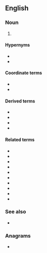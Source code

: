 ==English==

===Noun===
{{en-noun|-}}

# {{lb|en|electronics|telecommunications}} {{initialism of|en|orthogonal frequency division multiplexing}}

====Hypernyms====
{{top2|orthogonal frequency division multiplexing}}
* {{l|en|FDM|gloss=frequency division multiplexing}}
* {{l|en|MUX|gloss=multiplexing}}
{{bottom}}

====Coordinate terms====
{{top2|orthogonal frequency division multiplexing}}
* {{l|en|spread spectrum}}
* {{l|en|MIMO|gloss=multiple-in multiple-out}}
{{bottom}}

====Derived terms====
{{der-top|orthogonal frequency division multiplexing}}
* {{l|en|COFDM|gloss=coded orthogonal frequency division multiplexing}}
* {{l|en|N-OFDM|gloss=non-orthogonal frequency division multiplexing}}
* {{l|en|MIMO-OFDM|gloss=multiple-input&ndash;multiple-output&mdash;orthogonal frequency division multiplexing}}
* {{l|en|FLASH-OFDM|gloss=Fast Low-latency Access with Seamless Hand-off &mdash; Orthogonal Frequency Division Multiplexing}}
{{der-bottom}}

====Related terms====
{{rel-top|orthogonal frequency division multiplexing}}
* {{l|en|TDM|gloss=time division multiplexing}}
* {{l|en|CDM|gloss=code division multiplexing}}
* {{l|en|OFDMA|gloss=orthogonal frequency division multiple access}}
* {{l|en|FDMA|gloss=frequency division multiple access}}
* {{l|en|TDMA|gloss=time division multiple access}}
* {{l|en|CDMA|gloss=code division multiple access}}
* {{l|en|orthogonal}}
* {{l|en|frequency}}
* {{l|en|division}}
* {{l|en|multiplexing}}
{{rel-bottom}}

===See also===
* {{pedia|lang=en|Orthogonal frequency-division multiplexing}}

===Anagrams===
* {{anagrams|en|a=dfmo|mod.F.}}
